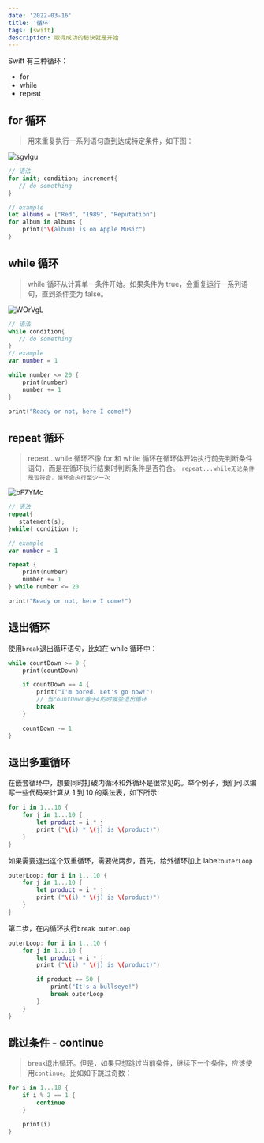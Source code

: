 ```yaml
---
date: '2022-03-16'
title: '循环'
tags: [swift]
description: 取得成功的秘诀就是开始
---
```


Swift 有三种循环：

- for
- while
- repeat

## for 循环

> 用来重复执行一系列语句直到达成特定条件，如下图：

![sgvlgu](https://pics-rust.vercel.app/uPic/sgvlgu.png)

```swift
// 语法
for init; condition; increment{
   // do something
}

// example
let albums = ["Red", "1989", "Reputation"]
for album in albums {
    print("\(album) is on Apple Music")
}
```

## while 循环

> while 循环从计算单一条件开始。如果条件为 true，会重复运行一系列语句，直到条件变为 false。

![WOrVgL](https://pics-rust.vercel.app/uPic/WOrVgL.png)

```swift
// 语法
while condition{
   // do something
}
// example
var number = 1

while number <= 20 {
    print(number)
    number += 1
}

print("Ready or not, here I come!")
```

## repeat 循环

> repeat...while 循环不像 for 和 while 循环在循环体开始执行前先判断条件语句，而是在循环执行结束时判断条件是否符合。 `repeat...while无论条件是否符合，循环会执行至少一次`

![bF7YMc](https://pics-rust.vercel.app/uPic/bF7YMc.png)

```swift
// 语法
repeat{
   statement(s);
}while( condition );

// example
var number = 1

repeat {
    print(number)
    number += 1
} while number <= 20

print("Ready or not, here I come!")
```

## 退出循环

使用`break`退出循环语句，比如在 while 循环中：

```swift
while countDown >= 0 {
    print(countDown)

    if countDown == 4 {
        print("I'm bored. Let's go now!")
		// 当countDown等于4的时候会退出循环
        break
    }

    countDown -= 1
}
```

## 退出多重循环

在嵌套循环中，想要同时打破内循环和外循环是很常见的。举个例子，我们可以编写一些代码来计算从 1 到 10 的乘法表，如下所示:

```swift
for i in 1...10 {
    for j in 1...10 {
        let product = i * j
        print ("\(i) * \(j) is \(product)")
    }
}
```

如果需要退出这个双重循环，需要做两步，首先，给外循环加上 label:`outerLoop`

```swift
outerLoop: for i in 1...10 {
    for j in 1...10 {
        let product = i * j
        print ("\(i) * \(j) is \(product)")
    }
}
```

第二步，在内循环执行`break outerLoop`

```swift
outerLoop: for i in 1...10 {
    for j in 1...10 {
        let product = i * j
        print ("\(i) * \(j) is \(product)")

        if product == 50 {
            print("It's a bullseye!")
            break outerLoop
        }
    }
}
```

## 跳过条件 - continue

> `break`退出循环。但是，如果只想跳过当前条件，继续下一个条件，应该使用`continue`。比如如下跳过奇数：

```swift
for i in 1...10 {
    if i % 2 == 1 {
        continue
    }

    print(i)
}
```
